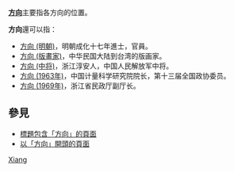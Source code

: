 {{Wiktionary|方向}}
'''[[方向|方向]]'''主要指各方向的位置。

'''方向'''還可以指：
* [[方向_(明朝)|方向 (明朝)]]，明朝成化十七年進士，官員。
* [[方向_(版畫家)|方向 (版畫家)]]，中华民国大陆到台湾的版画家。
* [[方向_(中将)|方向 (中将)]]，浙江淳安人，中国人民解放军中将。
* [[方向_(1963年)|方向 (1963年)]]，中国计量科学研究院院长，第十三届全国政协委员。
* [[方向_(1969年)|方向 (1969年)]]，浙江省民政厅副厅长。

== 參見 ==
* [[Special:Search/intitle:"方向"|標題包含「方向」的頁面]]
* [[Special:Prefixindex/方向|以「方向」開頭的頁面]]

{{Disambiguation|Cat=二字消歧义|Fang}}
[[Category:二字方姓人名消歧义|Xiang]]